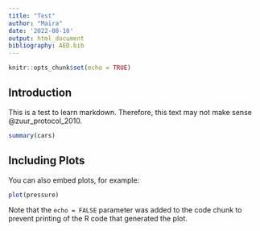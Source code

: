 ```yaml
---
title: "Test"
author: "Maira"
date: '2022-08-10'
output: html_document
bibliography: AED.bib
---
```


```r
knitr::opts_chunk$set(echo = TRUE)
```

## Introduction

This is a test to learn markdown. Therefore, this text may not make sense @zuur_protocol_2010.

```r
summary(cars)
```

## Including Plots

You can also embed plots, for example:

```r
plot(pressure)
```

Note that the `echo = FALSE` parameter was added to the code chunk to prevent printing of the R code that generated the plot.
